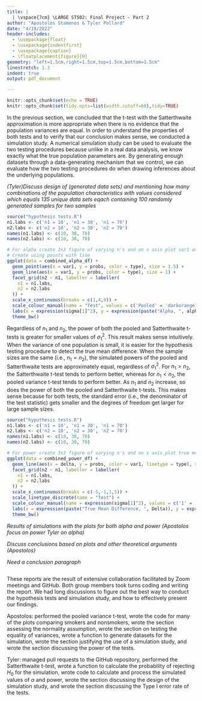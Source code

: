 ```yaml
---
title: |
  | \vspace{7cm} \LARGE ST502: Final Project - Part 2
author: "Apostolos Stamenos & Tyler Pollard"
date: "4/19/2022"
header-includes:
  - \usepackage{float}
  - \usepackage{indentfirst}
  - \usepackage{caption}
  - \floatplacement{figure}{H}
geometry: "left=1.5cm,right=1.5cm,top=1.5cm,bottom=1.5cm"
linestretch: 1.3
indent: true
output: pdf_document

---
```


```r
knitr::opts_chunk$set(echo = TRUE)
knitr::opts_chunk$set(tidy.opts=list(width.cutoff=60),tidy=TRUE)
```
\newpage

In the previous section, we concluded that the t-test with the Satterthwaite approximation is more appropriate when there is no evidence that the population variances are equal. In order to understand the properties of both tests and to verify that our conclusion makes sense, we conducted a simulation study. A numerical simulation study can be used to evaluate the two testing procedures because unlike in a real data analysis, we know exactly what the true population parameters are. By generating enough datasets through a data-generating mechanism that we control, we can evaluate how the two testing procedures do when drawing inferences about the underlying populations.

*(Tyler)Discuss design of (generated data sets) and mentioning how many combinations of the population characteristics with values considered which equals 135 unique data sets eqach containing 100 randomly generated samples for two samples*



\begin{table}[H]\begin{center}
\caption{\bf Varying Population Characteristics}\label{tab:characteristics}
\begin{tabular}{c|c} \hline
Population Characteristics & Values \\ \hline
True Variance & $\sigma_1^2 = 1,4,9$ and $\sigma_2^2 = 1$ \\
Sample Size & $n_1 = 10,30,70$ and $n_2 = 10,30,70$ \\
True Mean Difference & $\Delta = \mu_1-\mu_2 = -5,-1,0,1,5$\\ \hline
\end{tabular}
\end{center}
\end{table}

\captionof{figure}{\bf Approximate alpha curves of the Pooled and Satterthwaite t-tests for different sample sizes and population variances}
\label{f: alpha}
```r
source("hypothesis tests.R")
n1.labs <- c('n1 = 10', 'n1 = 30', 'n1 = 70')
n2.labs <- c('n2 = 10', 'n2 = 30', 'n2 = 70')
names(n1.labs) <- c(10, 30, 70)
names(n2.labs) <- c(10, 30, 70)

# For alpha create 3x3 figure of varying n's and on x axis plot var1 and y axis alpha and parse by test
# Create using points with line
ggplot(data = combined_alpha_df) +
  geom_point(aes(x = var1, y = probs, color = type), size = 1.5) +
  geom_line(aes(x = var1, y = probs, color = type), size = 1) +
  facet_grid(n2 ~ n1, labeller = labeller(
    n1 = n1.labs,
    n2 = n2.labs
  )) +
  scale_x_continuous(breaks = c(1,4,9)) +
  scale_colour_manual(name = "Test", values = c('Pooled' = 'darkorange1', 'Satterthwaite' = 'mediumpurple1')) +
  labs(x = expression(sigma[1]^2), y = expression(paste("Alpha, ", alpha))) +
  theme_bw()
```

Regardless of $n_1$ and $n_2$, the power of both the pooled and Satterthwaite t-tests is greater for smaller values of $\sigma_1^2$. This result makes sense intuitively. When the variance of one population is small, it is easier for the hypothesis testing procedure to detect the true mean difference. When the sample sizes are the same (i.e., $n_1=n_2$), the simulated powers of the pooled and Satterthwaite tests are approximately equal, regardless of $\sigma_1^2$. For $n_1 > n_2$, the Satterthwaite t-test tends to perform better, whereas for $n_1 < n_2$, the pooled variance t-test tends to perform better. As $n_1$ and $n_2$ increase, so does the power of both the pooled and Satterthwaite t-tests. This makes sense because for both tests, the standard error (i.e., the denominator of the test statistic) gets smaller and the degrees of freedom get larger for large sample sizes.

\captionof{figure}{\bf Approximate power curves of the pooled and Satterthwaite t-tests for different samples sizes and population variances}
\label{f: power}
```r
source("hypothesis tests.R")
n1.labs <- c('n1 = 10', 'n1 = 30', 'n1 = 70')
n2.labs <- c('n2 = 10', 'n2 = 30', 'n2 = 70')
names(n1.labs) <- c(10, 30, 70)
names(n2.labs) <- c(10, 30, 70)

# For power create 3x3 figure of varying n's and on x axis plot true mean diff and y axis power and parse by test and var Create 6 line plots for each of the 9 graphs. Different line types for each test and different color for each variance.
ggplot(data = combined_power_df) +
  geom_line(aes(x = delta, y = probs, color = var1, linetype = type), size = 1) +
  facet_grid(n2 ~ n1, labeller = labeller(
    n1 = n1.labs,
    n2 = n2.labs
  )) +
  scale_x_continuous(breaks = c(-5,-1,1,5)) +
  scale_linetype_discrete(name = "Test") +
  scale_colour_manual(name = expression(sigma[1]^2), values = c('1' = 'springgreen4', '4' = 'darkred', '9' = 'steelblue')) +
  labs(x = expression(paste("True Mean Difference, ", Delta)), y = expression(paste('Power = ', 1-beta))) +
  theme_bw()
```



*Results of simulations with the plots for both alpha and power (Apostolos focus on power Tyler on alpha)*


*Discuss conclusions based on plots and other theoretical arguments (Apostolos)*


*Need a conclusion paragraph*

\newpage
\section{Appendix A: R Code}\label{s: code}
```r

```

\newpage
\section{Team Member Contributions}\label{s:contributions}

These reports are the result of extensive collaboration facilitated by Zoom meetings and GitHub. Both group members took turns coding and writing the report. We had long discussions to figure out the best way to conduct the hypothesis tests and simulation study, and how to effectively present our findings.


Apostolos: performed the pooled variance t-test, wrote the code for many of the plots comparing smokers and nonsmokers, wrote the section assessing the normality assumption, wrote the section on testing the equality of variances, wrote a function to generate datasets for the simulation, wrote the section justifying the use of a simulation study, and wrote the section discussing the power of the tests.


Tyler: managed pull requests to the GitHub repository, performed the Satterthwaite t-test, wrote a function to calculate the probability of rejecting $H_0$ for the simulation, wrote code to calculate and process the simulated values of $\alpha$ and power, wrote the section discussing the design of the simulation study, and wrote the section discussing the Type I error rate of the tests.